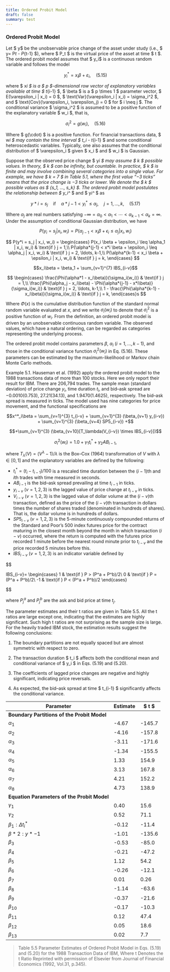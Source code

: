 ```yaml
---
title: Ordered Probit Model
draft: false
summary: test
---
```



<TOCInline toc={props.toc} asDisclosure />

### Ordered Probit Model

Let $ y$ be the unobservable price change of the asset under study (i.e., $ y= P*t - P*{t-1} $), where $ P_t $ is the virtual price of the asset at time $ t $. The ordered probit model assumes that $ y_i$ is a continuous random variable and follows the model

$$
y_i^* = x_i \beta + \varepsilon_i, \quad (5.15)
$$

where $ x*i $ is a $ p $-dimensional row vector of explanatory variables available at time $ t*{i-1} $, $ \beta $ is a $ p \times 1 $ parameter vector, $ E(\varepsilon_i | x_i) = 0 $, $ \text{Var}(\varepsilon_i | x_i) = \sigma_i^2 $, and $ \text{Cov}(\varepsilon_i, \varepsilon_j) = 0 $ for $ i \neq j $. The conditional variance $ \sigma_i^2 $ is assumed to be a positive function of the explanatory variable $ w_i $, that is,

$$
\sigma_i^2 = g(w_i), \quad (5.16)
$$

Where $ g(\cdot) $ is a positive function. For financial transactions data, $ w*i $ may contain the time interval $ t_i - t*{i-1} $ and some conditional heteroscedastic variables. Typically, one also assumes that the conditional distribution of $ \varepsilon_i $ given $ x_i $ and $ w_i $ is Gaussian.

Suppose that the observed price change $ y*i $ may assume $ k $ possible values. In theory, $ k $ can be infinity, but countable. In practice, $ k $ is finite and may involve combining several categories into a single value. For example, we have $ k = 7 $ in Table 5.1, where the first value “−3 ticks” means that the price change is −3 ticks or lower. We denote the $ k $ possible values as $ \{s_1, ..., s_k\} $. The ordered probit model postulates the relationship between $ y_i^* $ and $ y*i^* $ as

$$
y*i = s_j \quad \text{if} \quad \alpha*{j-1} < y_i^* \leq \alpha_j, \quad j = 1, ..., k, \quad (5.17)
$$

Where $\alpha_j$ are real numbers satisfying $-\infty = \alpha_0 < \alpha_1 < \cdots < \alpha_{k-1} < \alpha_k = \infty$. Under the assumption of conditional Gaussian distribution, we have

$$P(y_i = s_j | x_i, w_i) = P(\alpha_{j-1} < x_i \beta + \epsilon_i \leq \alpha_j | x_i, w_i)$$

$$
P(y*i = s_j | x_i, w_i) =
\begin{cases}
P(x_i \beta + \epsilon_i \leq \alpha_1 | x_i, w_i) & \text{if } j = 1,\\
P(\alpha*{j-1} < x*i \beta + \epsilon_i \leq \alpha_j | x_i, w_i) & \text{if } j = 2, \ldots, k-1,\\
P(\alpha*{k-1} < x_i \beta + \epsilon_i | x_i, w_i) & \text{if } j = k,
\end{cases}
$$

$$x_i\beta = \beta_1 + \sum_{v=1}^{7} IBS_{i-v}$$

$$
\begin{cases}
\frac{\Phi(\alpha*1 - x_i\beta)}{\sigma_i(w_i)} & \text{if } j = 1,\\
\frac{\Phi(\alpha_j - x_i\beta) - \Phi(\alpha*{j-1} - x*i\beta)}{\sigma_i(w_i)} & \text{if } j = 2, \ldots, k-1,\\
1 - \frac{\Phi(\alpha*{k-1} - x_i\beta)}{\sigma_i(w_i)} & \text{if } j = k,
\end{cases}s
$$

Where $\Phi(x)$ is the cumulative distribution function of the standard normal random variable evaluated at $x$, and we write $\sigma_i(w_i)$ to denote that $\sigma^2_i$ is a positive function of $w_i$. From the definition, an ordered probit model is driven by an unobservable continuous random variable. The observed values, which have a natural ordering, can be regarded as categories representing the underlying process.

The ordered probit model contains parameters $\beta$, $\alpha_i$ $(i = 1, . . . , k - 1)$, and those in the conditional variance function $\sigma^2_i(w_i)$ in Eq. (5.16). These parameters can be estimated by the maximum-likelihood or Markov chain Monte Carlo methods.

Example 5.1. Hauseman et al. (1992) apply the ordered probit model to the 1988 transactions data of more than 100 stocks. Here we only report their result for IBM. There are 206,794 trades. The sample mean (standard deviation) of price change $y_i$, time duration $t_i$, and bid–ask spread are $-0.0010(0.753)$, $27.21(34.13)$, and $1.9470(1.4625)$, respectively. The bid–ask spread is measured in ticks. The model used has nine categories for price movement, and the functional specifications are

$$x^*_i\beta = \sum_{v=1}^{3} t_{i-v} + \sum_{v=1}^{3} (\beta_{v+1} y_{i-v}) + \sum_{v=1}^{3} (\beta_{v+4} SP5_{i-v}) +$$

$$+\sum_{v=1}^{3} (\beta_{v+10}[T_\lambda(V_{i-v}) \times IBS_{i-v}])$$

$$\sigma^2_i(w_i) = 1.0 + \gamma_1 t^*_i + \gamma_2 AB_{i-1},$$

where $T_\lambda(V) = (V^\lambda - 1)/\lambda$ is the Box–Cox (1964) transformation of $V$ with $\lambda \in [0, 1]$ and the explanatory variables are defined by the following:

- $t^*_i = (t_i - t_{i-1})/100$ is a rescaled time duration between the $(i - 1)$th and $i$th trades with time measured in seconds.
- $AB_{i-1}$ is the bid–ask spread prevailing at time $t_{i-1}$ in ticks.
- $y_{i-v}$ $(v = 1, 2, 3)$ is the lagged value of price change at $t_{i-v}$ in ticks.
- $V_{i-v}$ $(v = 1, 2, 3)$ is the lagged value of dollar volume at the $(i - v)$th transaction, defined as the price of the $(i - v)$th transaction in dollars times the number of shares traded (denominated in hundreds of shares). That is, the dollar volume is in hundreds of dollars.
- $SP5_{i-v}$ $(v = 1, 2, 3)$ is the 5-minute continuously compounded returns of the Standard and Poor’s 500 index futures price for the contract maturing in the closest month beyond the month in which transaction $(i - v)$ occurred, where the return is computed with the futures price recorded 1 minute before the nearest round minute prior to $t_{i-v}$ and the price recorded 5 minutes before this.
- $IBS_{i-v}$ $(v = 1, 2, 3)$ is an indicator variable defined by

$$

IBS_{i-v}=
\begin{cases}
1 & \text{if } P > (P^a + P^b)/2\\
0 & \text{if } P = (P^a + P^b)/2\\
-1 & \text{if } P < (P^a + P^b)/2
\end{cases}


$$

where $P^a_j$ and $P^b_j$ are the ask and bid price at time $t_j$.

The parameter estimates and their t ratios are given in Table 5.5. All the t ratios are large except one, indicating that the estimates are highly significant. Such high t ratios are not surprising as the sample size is large. For the heavily traded IBM stock, the estimation results suggest the following conclusions:

1. The boundary partitions are not equally spaced but are almost symmetric with respect to zero.

2. The transaction duration $ t_i $ affects both the conditional mean and conditional variance of $ y_i $ in Eqs. (5.19) and (5.20).

3. The coefficients of lagged price changes are negative and highly significant, indicating price reversals.

4. As expected, the bid–ask spread at time $ t\_{i-1} $ significantly affects the conditional variance.

| Parameter                                   | Estimate | $ t $  |
| ------------------------------------------- | -------- | ------ |
| **Boundary Partitions of the Probit Model** |          |        |
| $\alpha_1$                                  | -4.67    | -145.7 |
| $\alpha_2$                                  | -4.16    | -157.8 |
| $\alpha_3$                                  | -3.11    | -171.6 |
| $\alpha_4$                                  | -1.34    | -155.5 |
| $\alpha_5$                                  | 1.33     | 154.9  |
| $\alpha_6$                                  | 3.13     | 167.8  |
| $\alpha_7$                                  | 4.21     | 152.2  |
| $\alpha_8$                                  | 4.73     | 138.9  |
| **Equation Parameters of the Probit Model** |          |        |
| $\gamma_1$                                  | 0.40     | 15.6   |
| $\gamma_2$                                  | 0.52     | 71.1   |
| $\beta_1 : \Delta t_i^*$                    | -0.12    | -11.4  |
| $\beta*2 : y*{-1}$                          | -1.01    | -135.6 |
| $\beta_3$                                   | -0.53    | -85.0  |
| $\beta_4$                                   | -0.21    | -47.2  |
| $\beta_5$                                   | 1.12     | 54.2   |
| $\beta_6$                                   | -0.26    | -12.1  |
| $\beta_7$                                   | 0.01     | 0.26   |
| $\beta_8$                                   | -1.14    | -63.6  |
| $\beta_9$                                   | -0.37    | -21.6  |
| $\beta_{10}$                                | -0.17    | -10.3  |
| $\beta_{11}$                                | 0.12     | 47.4   |
| $\beta_{12}$                                | 0.05     | 18.6   |
| $\beta_{13}$                                | 0.02     | 7.7    |

> Table 5.5 Parameter Estimates of Ordered Probit Model in Eqs. (5.19) and (5.20) for the 1988 Transaction Data of IBM, Where t Denotes the t Ratio
> Reprinted with permission of Elsevier from Journal of Financial Economics (1992, Vol.31, p.345).
